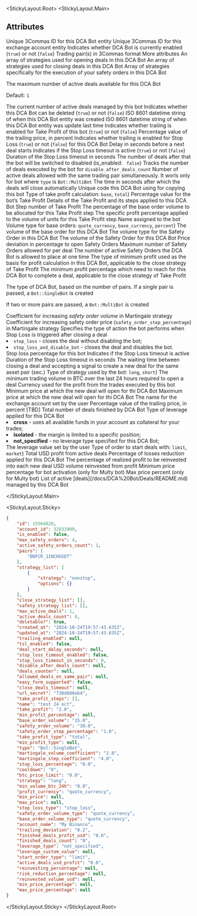 
<StickyLayout.Root>
<StickyLayout.Main>

## Attributes

<ApiParam name='id' type='integer' id="id">
     Unique 3Commas ID for this DCA Bot entity
</ApiParam>

<ApiParam name='account_id' type='integer' id="account_id">
     Unique 3Commas ID for this exchange account entity
</ApiParam>

<ApiParam name='is_enabled' type='boolean' id="is_enabled">
     Indicates whether DCA Bot is currently enabled (<code>true</code>) or not (<code>false</code>)
</ApiParam>

<ApiParam name='pairs' type='string' id="pairs">
     Trading pair(s) in 3Commas format
</ApiParam>


<CollapseAll>
<CollapseAllHeading> More attributes <CollapseAllButton /> </CollapseAllHeading>

<CollapsibleApiParam name='strategy_list' type='array[json]' id="strategy_list">
     An array of strategies used for opening deals in this DCA Bot
</CollapsibleApiParam>

<CollapsibleApiParam name='close_strategy_list' type='array[json]' id="close_strategy_list">
     An array of strategies used for closing deals in this DCA Bot
</CollapsibleApiParam>

<CollapsibleApiParam name='safety_strategy_list' type='array[json]' id="safety_strategy_list">
     Array of strategies specifically for the execution of your safety orders in this DCA Bot
</CollapsibleApiParam>

<CollapsibleApiParam name='max_active_deals' type='integer' id="max_active_deals">
<p>The maximum number of active deals available for this DCA Bot</p>
<p>Default: <code>1</code></p>
</CollapsibleApiParam>

<CollapsibleApiParam name='active_deals_count' type='string' id="active_deals_count">
The current number of active deals managed by this bot
</CollapsibleApiParam>

<CollapsibleApiParam name='deletable?' type='boolean' id="deletable?">
     Indicates whether this DCA Bot can be deleted (<code>true</code>) or not (<code>false</code>)
</CollapsibleApiParam>

<CollapsibleApiParam name='created_at' type='string' id="created_at">
     ISO 8601 datetime string of when this DCA Bot entity was created
</CollapsibleApiParam>

<CollapsibleApiParam name='updated_at' type='string' id="updated_at">
     ISO 8601 datetime string of when this DCA Bot entity was update last time
</CollapsibleApiParam>

<CollapsibleApiParam name='trailing_enabled' type='boolean' id="trailing_enabled">
     Indicates whether trailing is enabled for Take Profit of this bot (<code>true</code>) or not (<code>false</code>)
</CollapsibleApiParam>

<CollapsibleApiParam name='trailing_deviation' type='number' id="trailing_deviation">
     Percentage value of the trailing price, in percent
</CollapsibleApiParam>

<CollapsibleApiParam name='tsl_enabled' type='boolean' id="tsl_enabled">
     Indicates whether trailing is enabled for Stop Loss (<code>true</code>) or not (<code>false</code>) for this DCA Bot
</CollapsibleApiParam>

<CollapsibleApiParam name='deal_start_delay_seconds' type='integer or null' id="deal_start_delay_seconds">
     Delay in seconds before a next deal starts
</CollapsibleApiParam>

<CollapsibleApiParam name="stop_loss_timeout_enabled" type="boolean" id="stop_loss_timeout_enabled">
     Indicates if the Stop Loss timeout is active (<code>true</code>) or not (<code>false</code>)
</CollapsibleApiParam>

<CollapsibleApiParam name="stop_loss_timeout_in_seconds" type="boolean" id="stop_loss_timeout_in_seconds">
     Duration of the Stop Loss timeout in seconds
</CollapsibleApiParam>

<CollapsibleApiParam name="disable_after_deals_count" type="integer" id="disable_after_deals_count">
     The number of deals after that the bot will be switched to disabled (is_enabled: <code> false</code>)
</CollapsibleApiParam>

<CollapsibleApiParam name="deals_counter" type="integer" id="deals_counter">
 Tracks the number of deals executed by the bot for <code>disable_after_deals_count</code>
</CollapsibleApiParam>

<CollapsibleApiParam name="allowed_deals_on_same_pair" type="integer or null" id="allowed_deals_on_same_pair">
 Number of active deals allowed with the same trading pair simultaneously. It worls only for bot where <code>type</code> is <code>Bot::MultiBot</code>
</CollapsibleApiParam>

<CollapsibleApiParam name="close_deals_timeout" type="integer or null" id="allowed_deals_on_same_pair">
 The time in seconds after which the deals will close automatically
</CollapsibleApiParam>

<CollapsibleApiParam name="url_secret" type="string" id="url_secret">
 Unique code this DCA Bot using for copying this bot
</CollapsibleApiParam>

<CollapsibleApiParam name="take_profit_type" type="string" id="take_profit_type">
 Type of take profit calculation: <code>base</code>, <code>total</code>)
</CollapsibleApiParam>

<CollapsibleApiParam name="take_profit" type="number" id="take_profit">
 Percentage value for the bot’s Take Profit
</CollapsibleApiParam>

<CollapsibleApiParam name="take_profit_steps" type="object" id="take_profit_steps">
 Details of the Take Profit and its steps applied to this DCA Bot
 <CollapsibleNestedParams>
     <ApiParam name='id' type="integer" id="id">
        Step number of Take Profit
      </ApiParam>
     <ApiParam name='amount_percentage' type="string" id="amount_percentage">
        The percentage of the base order volume to be allocated for this Take Profit step
      </ApiParam>
     <ApiParam name='profit_percentage' type="string" id="profit_percentage">
        The specific profit percentage applied to the volume of units for this Take Profit step
     </ApiParam>
  </CollapsibleNestedParams>
</CollapsibleApiParam>

<CollapsibleApiParam name="name" type="string" id="name">
 Name assigned to the bot
</CollapsibleApiParam>

<CollapsibleApiParam name="base_order_volume_type" type="string" id="base_order_volume_type">
 Volume type for base orders: <code>quote_currency</code>, <code>base_currency</code>, <code>percent</code>)
</CollapsibleApiParam>

<CollapsibleApiParam name="base_order_volume" type="number" id="base_order_volume">
 The volume of the base order for this DCA Bot
</CollapsibleApiParam>

<CollapsibleApiParam name="safety_order_volume_type" type="string" id="safety_order_volume_type">
 The volume type for the Safety Order in this DCA Bot
</CollapsibleApiParam>

<CollapsibleApiParam name="safety_order_volume" type="string" id="safety_order_volume">
 The volume of the Safety Order for this DCA Bot
</CollapsibleApiParam>

<CollapsibleApiParam name="safety_order_step_percentage" type="number" id="safety_order_step_percentage">
 Price deviation in percentage to open Safety Orders
</CollapsibleApiParam>

<CollapsibleApiParam name="max_safety_orders" type="integer" id="max_safety_orders">
 Maximum number of Safety Orders allowed for per deal
</CollapsibleApiParam>

<CollapsibleApiParam name="active_safety_orders_count" type="integer" id="active_safety_orders_count">
 The number of active Safety Orders the DCA Bot is allowed to place at one time
</CollapsibleApiParam>

<CollapsibleApiParam name="min_profit_type" type="string or null" id="min_profit_type">
 The type of minimum profit used as the basis for profit calculation in this DCA Bot, applicable to the close strategy of Take Profit
</CollapsibleApiParam>

<CollapsibleApiParam name="min_profit_percentage" type="string or null" id="min_profit_percentage">
 The minimum profit percentage which need to reach for this DCA Bot to complete a deal, applicable to the close strategy of Take Profit
</CollapsibleApiParam>

<CollapsibleApiParam name="type" type="string" id="type">
 <p>The type of DCA Bot, based on the number of pairs. If a single pair is passed, a <code>Bot::SingleBot</code> is created</p>
 <p>If two or more pairs are passed, a <code>Bot::MultiBot</code> is created</p>
</CollapsibleApiParam>

<CollapsibleApiParam name="martingale_volume_coefficient" type="number" id="martingale_volume_coefficient">
 Coefficient for increasing <em>safety order volume</em> in Martingale strategy
</CollapsibleApiParam>

<CollapsibleApiParam name="martingale_step_coefficient" type="number" id="martingale_step_coefficient">
 Coefficient for increasing safety order price (<code>safety_order_step_percentage</code>) in Martingale strategy
</CollapsibleApiParam>

<CollapsibleApiParam name="stop_loss_type" type="string" id="stop_loss_type">
 Specifies the type of action the bot performs when Stop Loss is triggered after closing a deal
     <CollapsibleNestedParams openName="Hide allowed values" collapsedName="Show allowed values">
      <li><code>stop_loss</code> - closes the deal without disabling the bot;</li>
      <li><code>stop_loss_and_disable_bot</code> - closes the deal and disables the bot.</li>
     </CollapsibleNestedParams>
</CollapsibleApiParam>

<CollapsibleApiParam name="stop_loss_percentage" type="number" id="stop_loss_percentage">
 Stop loss percentage for this bot
</CollapsibleApiParam>

<CollapsibleApiParam name="stop_loss_timeout_enabled" type="boolean" id="stop_loss_timeout_enabled">
 Indicates if the Stop Loss timeout is active
</CollapsibleApiParam>

<CollapsibleApiParam name="stop_loss_timeout_in_seconds" type="integer" id="stop_loss_timeout_in_seconds">
 Duration of the Stop Loss timeout in seconds
</CollapsibleApiParam>

<CollapsibleApiParam name="cooldown" type="number" id="cooldown">
 The waiting time between closing a deal and accepting a signal to create a new deal for the same asset pair (sec.)
</CollapsibleApiParam>

<CollapsibleApiParam name="strategy" type="string" id="strategy">
 Type of strategy used by the bot: <code>long</code>, <code>short</code>)
</CollapsibleApiParam>

<CollapsibleApiParam name="min_volume_btc_24h" type="number" id="min_volume_btc_24h">
 The minimum trading volume in BTC over the last 24 hours required to open a deal
</CollapsibleApiParam>

<CollapsibleApiParam name="profit_currency" type="string" id="profit_currency">
 Currency used for the profit from the trades executed by this bot
</CollapsibleApiParam>

<CollapsibleApiParam name="min_price" type="string or null" id="min_price">
 Minimum price at which the new deal will open for thi DCA Bot
</CollapsibleApiParam>

<CollapsibleApiParam name="max_price" type="string or null" id="max_price">
 Maximum price at which the new deal will open for thi DCA Bot
</CollapsibleApiParam>

<CollapsibleApiParam name="account_name" type="string" id="account_name">
     The name for the exchange account set by the user
</CollapsibleApiParam>

<CollapsibleApiParam name="trailing_deviation" type="number" id="trailing_deviation">
 Percentage value of the trailing price, in percent
</CollapsibleApiParam>

<CollapsibleApiParam name="finished_deals_profit_usd" type="string" id="finished_deals_profit_usd">
 [TBD]
</CollapsibleApiParam>

<CollapsibleApiParam name="finished_deals_count" type="string" id="finished_deals_count">
 Total number of deals finished by DCA Bot
</CollapsibleApiParam>

<CollapsibleApiParam name="leverage_type" type="string" id="leverage_type">
  Type of leverage applied for this DCA Bot
  <CollapsibleNestedParams openName="Hide allowed values" collapsedName="Show allowed values">
       <li><strong>cross</strong> - uses all available funds in your account as collateral for your trades;</li>
       <li><strong>isolated</strong> - the margin is limited to a specific position;</li>
       <li><strong>not_specified</strong> - no leverage type specified for this DCA Bot;</li>
  </CollapsibleNestedParams>
</CollapsibleApiParam>

<CollapsibleApiParam name="leverage_custom_value" type="string" id="leverage_custom_value">
 The leverage value set by the user
</CollapsibleApiParam>

<CollapsibleApiParam name="start_order_type" type="string" id="start_order_type">
 Type of order to start deals with: <code>limit</code>, <code>market</code>)
</CollapsibleApiParam>

<CollapsibleApiParam name="active_deals_usd_profit" type="string" id="active_deals_usd_profit">
 Total USD profit from active deals
</CollapsibleApiParam>

<CollapsibleApiParam name="risk_reduction_percentage" type="number" id="risk_reduction_percentage">
 Percentage of losses reduction applied for this DCA Bot
</CollapsibleApiParam>

<CollapsibleApiParam name="reinvesting_percentage" type="number" id="reinvesting_percentage">
 The percentage of realized profit to be reinvested into each new deal
</CollapsibleApiParam>

<CollapsibleApiParam name="reinvested_volume_usd" type="number or null" id="reinvested_volume_usd">
 USD volume reinvested from profit
</CollapsibleApiParam>

<CollapsibleApiParam name="min_price_percentage" type="string or null" id="min_price_percentage">
 Minimum price percentage for bot activation (only for Multy bot)
</CollapsibleApiParam>

<CollapsibleApiParam name="max_price_percentage" type="string or null" id="max_price_percentage">
 Max price percent (only for Multy bot)
</CollapsibleApiParam>

<CollapsibleApiParam name="active_deals" type="array" id="active_deals">
  List of active [deals](/docs/DCA%20Bot/Deals/README.md) managed by this DCA Bot
</CollapsibleApiParam>
</CollapseAll>

</StickyLayout.Main>

<StickyLayout.Sticky>

```json title="DCA Bot entity"
{
    "id": 15564828,
    "account_id": 32833909,
    "is_enabled": false,
    "max_safety_orders": 4,
    "active_safety_orders_count": 1,
    "pairs": [
        "BNFCR_1INCHUSDT"
    ],
    "strategy_list": [
        {
            "strategy": "nonstop",
            "options": {}
        }
    ],
    "close_strategy_list": [],
    "safety_strategy_list": [],
    "max_active_deals": 1,
    "active_deals_count": 0,
    "deletable?": true,
    "created_at": "2024-10-24T19:57:43.635Z",
    "updated_at": "2024-10-24T19:57:43.635Z",
    "trailing_enabled": null,
    "tsl_enabled": false,
    "deal_start_delay_seconds": null,
    "stop_loss_timeout_enabled": false,
    "stop_loss_timeout_in_seconds": 0,
    "disable_after_deals_count": null,
    "deals_counter": null,
    "allowed_deals_on_same_pair": null,
    "easy_form_supported": false,
    "close_deals_timeout": null,
    "url_secret": "738d600eb4",
    "take_profit_steps": [],
    "name": "test 24 oct",
    "take_profit": "2.0",
    "min_profit_percentage": null,
    "base_order_volume": "15.0",
    "safety_order_volume": "30.0",
    "safety_order_step_percentage": "1.0",
    "take_profit_type": "total",
    "min_profit_type": null,
    "type": "Bot::SingleBot",
    "martingale_volume_coefficient": "2.0",
    "martingale_step_coefficient": "4.0",
    "stop_loss_percentage": "0.0",
    "cooldown": "0",
    "btc_price_limit": "0.0",
    "strategy": "long",
    "min_volume_btc_24h": "0.0",
    "profit_currency": "quote_currency",
    "min_price": null,
    "max_price": null,
    "stop_loss_type": "stop_loss",
    "safety_order_volume_type": "quote_currency",
    "base_order_volume_type": "quote_currency",
    "account_name": "My Binance",
    "trailing_deviation": "0.2",
    "finished_deals_profit_usd": "0.0",
    "finished_deals_count": "0",
    "leverage_type": "not_specified",
    "leverage_custom_value": null,
    "start_order_type": "limit",
    "active_deals_usd_profit": "0.0",
    "reinvesting_percentage": null,
    "risk_reduction_percentage": null,
    "reinvested_volume_usd": null,
    "min_price_percentage": null,
    "max_price_percentage": null
}
```

</StickyLayout.Sticky>
</StickyLayout.Root>